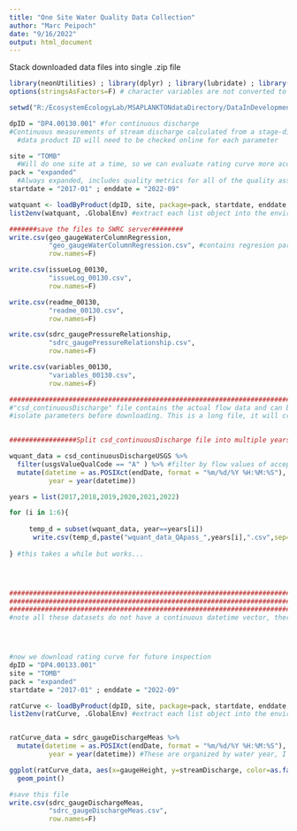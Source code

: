 ```yaml
---
title: "One Site Water Quality Data Collection"
author: "Marc Peipoch"
date: "9/16/2022"
output: html_document
---
```


Stack downloaded data files into single .zip file
```r
library(neonUtilities) ; library(dplyr) ; library(lubridate) ; library(ggplot2) 
options(stringsAsFactors=F) # character variables are not converted to factors

setwd("R:/EcosystemEcologyLab/MSAPLANKTONdataDirectory/DataInDevelopment/NEONData/TOMB/01_input")

dpID = "DP4.00130.001" #for continuous discharge
#Continuous measurements of stream discharge calculated from a stage-discharge rating curve and sensor-based measurements of water surface elevation
  #data product ID will need to be checked online for each parameter

site = "TOMB"
  #Will do one site at a time, so we can evaluate rating curve more accurately 
pack = "expanded"
  #Always expanded, includes quality metrics for all of the quality assessment and quality control analyses.
startdate = "2017-01" ; enddate = "2022-09"

watquant <- loadByProduct(dpID, site, package=pack, startdate, enddate, check.size=FALSE) #returns a list with all data frames
list2env(watquant, .GlobalEnv) #extract each list object into the environment (don't do this if working with multiple sites)

#######save the files to SWRC server########
write.csv(geo_gaugeWaterColumnRegression, 
          "geo_gaugeWaterColumnRegression.csv", #contains regresion parameters and R2
          row.names=F)

write.csv(issueLog_00130, 
          "issueLog_00130.csv", 
          row.names=F)

write.csv(readme_00130, 
          "readme_00130.csv", 
          row.names=F)

write.csv(sdrc_gaugePressureRelationship, 
          "sdrc_gaugePressureRelationship.csv", 
          row.names=F)

write.csv(variables_00130, 
          "variables_00130.csv", 
          row.names=F)

#######################################################################################################
#"csd_continuousDischarge" file contains the actual flow data and can be extremely large for some sites 
#isolate parameters before downloading. This is a long file, it will crash most of the times
  

#################Split csd_continuousDischarge file into multiple years

wquant_data = csd_continuousDischargeUSGS %>%
  filter(usgsValueQualCode == "A" ) %>% #filter by flow values of acceptable quality (=0)
  mutate(datetime = as.POSIXct(endDate, format = "%m/%d/%Y %H:%M:%S"),
          year = year(datetime))

years = list(2017,2018,2019,2020,2021,2022)

for (i in 1:6){
  
     temp_d = subset(wquant_data, year==years[i])
      write.csv(temp_d,paste("wquant_data_QApass_",years[i],".csv",sep=""))
       
} #this takes a while but works...




###################################################################################################
###################################################################################################
###################################################################################################
#note all these datasets do not have a continuous datetime vector, there are breaks that are not filled with NA observations




#now we download rating curve for future inspection
dpID = "DP4.00133.001" 
site = "TOMB"
pack = "expanded"
startdate = "2017-01" ; enddate = "2022-09"

ratCurve <- loadByProduct(dpID, site, package=pack, startdate, enddate, check.size=FALSE) #returns a list with all data frames
list2env(ratCurve, .GlobalEnv) #extract each list object into the environment (don't do this if working with multiple sites)


ratCurve_data = sdrc_gaugeDischargeMeas %>% 
  mutate(datetime = as.POSIXct(endDate, format = "%m/%d/%Y %H:%M:%S"),
          year = year(datetime)) #These are organized by water year, I'll take the end of each year (e..g, 2016-2017 year is coded as 2017)

ggplot(ratCurve_data, aes(x=gaugeHeight, y=streamDischarge, color=as.factor(year))) + 
  geom_point()

#save this file
write.csv(sdrc_gaugeDischargeMeas, 
          "sdrc_gaugeDischargeMeas.csv", 
          row.names=F)







```


